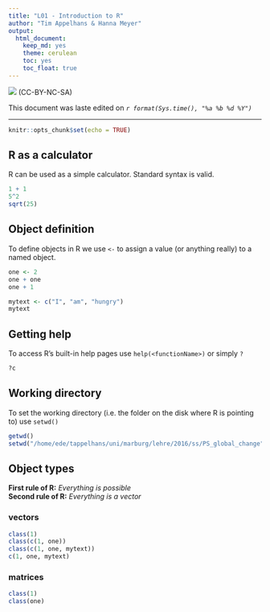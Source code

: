 ```yaml
---
title: "L01 - Introduction to R"
author: "Tim Appelhans & Hanna Meyer"
output: 
  html_document: 
    keep_md: yes
    theme: cerulean
    toc: yes
    toc_float: true
---
```


![](http://i.creativecommons.org/l/by-nc-sa/3.0/88x31.png) (CC-BY-NC-SA)

This document was laste edited on _`r format(Sys.time(), "%a %b %d %Y")`_

------

```r
knitr::opts_chunk$set(echo = TRUE)
```

## R as a calculator
R can be used as a simple calculator. Standard syntax is valid.

```r
1 + 1
5^2
sqrt(25)
```

## Object definition
To define objects in R we use `<-` to assign a value (or anything really) to a named object.

```r
one <- 2
one + one
one + 1

mytext <- c("I", "am", "hungry")
mytext
```

## Getting help
To access R's built-in help pages use `help(<functionName>)` or simply `?`

```r
?c
```

## Working directory
To set the working directory (i.e. the folder on the disk where R is pointing to) use `setwd()`

```r
getwd()
setwd("/home/ede/tappelhans/uni/marburg/lehre/2016/ss/PS_global_change")
```


## Object types
**First rule of R:** *Everything is possible*  
**Second rule of R:** *Everything is a vector*

### vectors

```r
class(1)
class(c(1, one))
class(c(1, one, mytext))
c(1, one, mytext)
```

### matrices

```r
class(1)
class(one)
```


